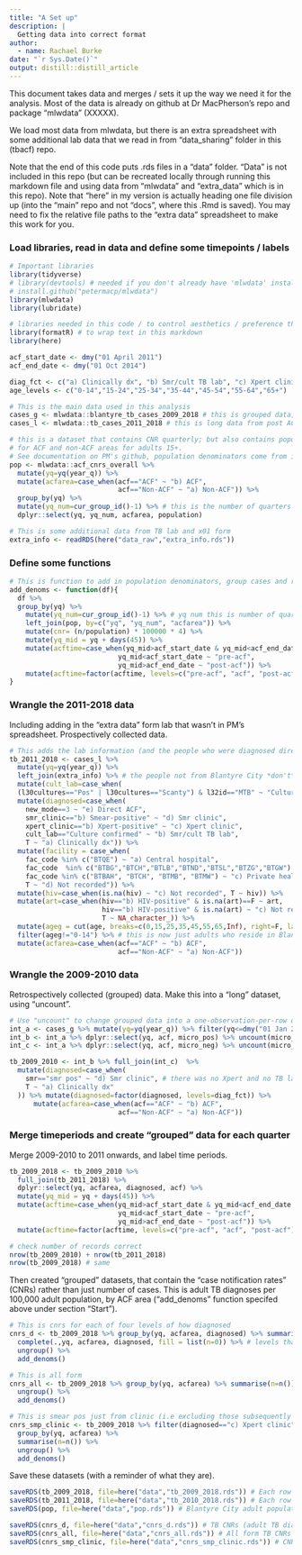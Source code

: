 ```yaml
---
title: "A Set up"
description: |
  Getting data into correct format
author:
  - name: Rachael Burke
date: "`r Sys.Date()`"
output: distill::distill_article
---
```



This document takes data and merges / sets it up the way we need it for the analysis.  Most of the data is already on github at Dr MacPherson's repo and package "mlwdata" (XXXXX).

We load most data from mlwdata, but there is an extra spreadsheet with some additional lab data that we read in from "data_sharing" folder in this (tbacf) repo.

Note that the end of this code puts .rds files in a "data" folder.  "Data" is not included in this repo (but can be recreated locally through running this markdown file and using data from "mlwdata" and "extra_data" which is in this repo). Note that "here" in my version is actually heading one file division up (into the "main" repo and not "docs", where this .Rmd is saved).  You may need to fix the relative file paths to the "extra data" spreadsheet to make this work for you.

### Load libraries, read in data and define some timepoints / labels

```r
# Important libraries
library(tidyverse)
# library(devtools) # needed if you don't already have 'mlwdata' installed
# install.github("petermacp/mlwdata")
library(mlwdata)
library(lubridate)

# libraries needed in this code / to control aesthetics / preference that you could do without
library(formatR) # to wrap text in this markdown
library(here)

acf_start_date <- dmy("01 April 2011") 
acf_end_date <- dmy("01 Oct 2014")

diag_fct <- c("a) Clinically dx", "b) Smr/cult TB lab", "c) Xpert clinic", "d) Smr clinic", "e) Direct ACF") # factor levels for how TB was diagnosed
age_levels <- c("0-14","15-24","25-34","35-44","45-54","55-64","65+")

# This is the main data used in this analysis
cases_g <- mlwdata::blantyre_tb_cases_2009_2018 # this is grouped data, very sparse.  Contains pre-ACF data (2009-2010)
cases_l <- mlwdata::tb_cases_2011_2018 # this is long data from post ACF starting (2011-); this has more detail on each person with TB

# this is a dataset that contains CNR quarterly; but also contains population denominator 
# for ACF and non-ACF areas for adults 15+.  
# See documentation on PM's github, population denominators come from intrapolation from GoM census' (which were in 2008 and 2018).
pop <- mlwdata::acf_cnrs_overall %>%  
  mutate(yq=yq(year_q)) %>% 
  mutate(acfarea=case_when(acf=="ACF" ~ "b) ACF",
                           acf=="Non-ACF" ~ "a) Non-ACF")) %>%
  group_by(yq) %>%
  mutate(yq_num=cur_group_id()-1) %>% # this is the number of quarters elapsed since Q1.2009
  dplyr::select(yq, yq_num, acfarea, population)

# This is some additional data from TB lab and x01 form
extra_info <- readRDS(here("data_raw","extra_info.rds"))
```

### Define some functions

```r
# This is function to add in population denominators, group cases and recreate useful columns (will work on whole long dataset, or subsections of it)
add_denoms <- function(df){
  df %>%
  group_by(yq) %>%
    mutate(yq_num=cur_group_id()-1) %>% # yq num this is number of quarter years passed since January 2009 and is used for statistical modelling.
    left_join(pop, by=c("yq", "yq_num", "acfarea")) %>%
    mutate(cnr= (n/population) * 100000 * 4) %>%
    mutate(yq_mid = yq + days(45)) %>%
    mutate(acftime=case_when(yq_mid>acf_start_date & yq_mid<acf_end_date ~ "acf",
                           yq_mid<acf_start_date ~ "pre-acf",
                           yq_mid>acf_end_date ~ "post-acf")) %>%
    mutate(acftime=factor(acftime, levels=c("pre-acf", "acf", "post-acf")))
}
```


### Wrangle the 2011-2018 data

Including adding in the "extra data" form lab that wasn't in PM's spreadsheet.  Prospectively collected data.

```r
# This adds the lab information (and the people who were diagnosed directly through ACF vs. indirectly)
tb_2011_2018 <- cases_l %>% 
  mutate(yq=yq(year_q)) %>%
  left_join(extra_info) %>% # the people not from Blantyre City *don't* get merged here as "left join" rather than full join.
  mutate(cult_lab=case_when(
  (l30cultures=="Pos" | l30cultures=="Scanty") & l32id=="MTB" ~ "Culture confirmed")) %>% 
  mutate(diagnosed=case_when(
    new_mode==3 ~ "e) Direct ACF",
    smr_clinic=="b) Smear-positive" ~ "d) Smr clinic",
    xpert_clinic=="b) Xpert-positive" ~ "c) Xpert clinic",
    cult_lab=="Culture confirmed" ~ "b) Smr/cult TB lab",
    T ~ "a) Clinically dx")) %>% 
  mutate(facility = case_when(
    fac_code %in% c("BTQE") ~ "a) Central hospital",
    fac_code  %in% c("BTBG","BTCH","BTLB","BTND","BTSL","BTZG","BTGW")  ~ "b) Health centre",
    fac_code %in% c("BTBAH", "BTCH", "BTMB", "BTMW") ~ "c) Private health facility",
    T ~ "d) Not recorded")) %>%
  mutate(hiv=case_when(is.na(hiv) ~ "c) Not recorded", T ~ hiv)) %>%
  mutate(art=case_when(hiv=="b) HIV-positive" & is.na(art)==F ~ art,  
                       hiv=="b) HIV-positive" & is.na(art) ~ "c) Not recorded", # why does no-one have a missing ART status?
                       T ~ NA_character_)) %>%
  mutate(ageg = cut(age, breaks=c(0,15,25,35,45,55,65,Inf), right=F, labels=age_levels)) %>%
  filter(ageg!="0-14") %>% # this is now just adults who reside in Blantyre City  (removed 1272 children from the dataset for analysis (see methods of paper for rationale - mainly that children not targetted by ACF at all))
  mutate(acfarea=case_when(acf=="ACF" ~ "b) ACF",
                           acf=="Non-ACF" ~ "a) Non-ACF")) 

```

### Wrangle the 2009-2010 data

Retrospectively collected (grouped) data.  Make this into a "long" dataset, using "uncount".

```r
# Use "uncount" to change grouped data into a one-observation-per-row data (have to create "intermediate" dfs for this, as I don't think I can "uncount" smr-neg and smr-pos seperately in one step)
int_a <- cases_g %>% mutate(yq=yq(year_q)) %>% filter(yq<=dmy("01 Jan 2011")) %>% pivot_wider(names_from=tbcases, values_from=n) %>% rename(micro_pos=`Smr/Xpert-positive cases`) %>% mutate(micro_neg=`All cases` - micro_pos)
int_b <- int_a %>% dplyr::select(yq, acf, micro_pos) %>% uncount(micro_pos) %>% mutate(smr="smr pos")
int_c <- int_a %>% dplyr::select(yq, acf, micro_neg) %>% uncount(micro_neg) %>% mutate(smr="smr neg / not done")

tb_2009_2010 <- int_b %>% full_join(int_c)  %>% 
  mutate(diagnosed=case_when(
    smr=="smr pos" ~ "d) Smr clinic", # there was no Xpert and no TB lab culture during 2009-2010
    T ~ "a) Clinically dx"
  )) %>% mutate(diagnosed=factor(diagnosed, levels=diag_fct)) %>%
      mutate(acfarea=case_when(acf=="ACF" ~ "b) ACF",
                           acf=="Non-ACF" ~ "a) Non-ACF"))
```

### Merge timeperiods and create "grouped" data for each quarter

Merge 2009-2010 to 2011 onwards, and label time periods.
 
```r
tb_2009_2018 <- tb_2009_2010 %>% 
  full_join(tb_2011_2018) %>% 
  dplyr::select(yq, acfarea, diagnosed, acf) %>% 
  mutate(yq_mid = yq + days(45)) %>%
  mutate(acftime=case_when(yq_mid>acf_start_date & yq_mid<acf_end_date ~ "acf",
                           yq_mid<acf_start_date ~ "pre-acf",
                           yq_mid>acf_end_date ~ "post-acf")) %>%
  mutate(acftime=factor(acftime, levels=c("pre-acf", "acf", "post-acf")))

# check number of records correct
nrow(tb_2009_2010) + nrow(tb_2011_2018)
nrow(tb_2009_2018) # same
```

Then created "grouped" datasets, that contain the "case notification rates" (CNRs) rather than just number of cases.  This is adult TB diagnoses per 100,000 adult population, by ACF area ("add_denoms" function specifed above under section "Start").

```r
# This is cnrs for each of four levels of how diagnosed
cnrs_d <- tb_2009_2018 %>% group_by(yq, acfarea, diagnosed) %>% summarise(n=n()) %>% 
  complete(.,yq, acfarea, diagnosed, fill = list(n=0)) %>% # levels that have no people, should exist in data, with "0" people
  ungroup() %>%
  add_denoms()

# This is all form
cnrs_all <- tb_2009_2018 %>% group_by(yq, acfarea) %>% summarise(n=n()) %>% 
  ungroup() %>%
  add_denoms()

# This is smear pos just from clinic (i.e excluding those subsequently micro confirmed in TB lab)
cnrs_smp_clinic <- tb_2009_2018 %>% filter(diagnosed=="c) Xpert clinic" | diagnosed=="d) Smr clinic" | diagnosed=="e) Direct ACF") %>% 
  group_by(yq, acfarea) %>% 
  summarise(n=n()) %>% 
  ungroup() %>%
  add_denoms()

```

Save these datasets (with a reminder of what they are).

```r
saveRDS(tb_2009_2018, file=here("data","tb_2009_2018.rds")) # Each row represents one adult in Blantyre City diagnosed with TB, information on method of TB diagnosis, quarter-year of diagnosis and whether they lived in an ACF or non-ACF area.
saveRDS(tb_2011_2018, file=here("data","tb_2010_2018.rds")) # Each row represents one adult in Blantyre City diagnosed with TB, but with more information per person than the 2009_2010 file (i.e. includes HIV status, age and sex)
saveRDS(pop, file=here("data","pop.rds")) # Blantyre City adult population by quarter-year and ACF vs. non-ACF area

saveRDS(cnrs_d, file=here("data","cnrs_d.rds")) # TB CNRs (adult TB diagnoses per 100,000 adults) by method of diagnosis
saveRDS(cnrs_all, file=here("data","cnrs_all.rds")) # All form TB CNRs
saveRDS(cnrs_smp_clinic, file=here("data","cnrs_smp_clinic.rds")) # CNR for smr positive / micro confirmed TB (at the time of starting TB treatment)
```

